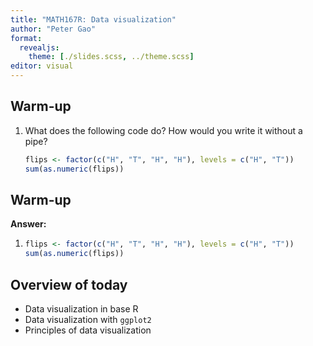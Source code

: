 ```yaml
---
title: "MATH167R: Data visualization"
author: "Peter Gao"
format: 
  revealjs:
    theme: [./slides.scss, ../theme.scss]
editor: visual
---
```


## Warm-up

1.  What does the following code do? How would you write it without a pipe?

    ```r
    flips <- factor(c("H", "T", "H", "H"), levels = c("H", "T"))
    sum(as.numeric(flips))
    ```

## Warm-up

**Answer:**

1.  

    ```r
    flips <- factor(c("H", "T", "H", "H"), levels = c("H", "T"))
    sum(as.numeric(flips))
    ```

## Overview of today

-   Data visualization in base R
-   Data visualization with `ggplot2`
-   Principles of data visualization

